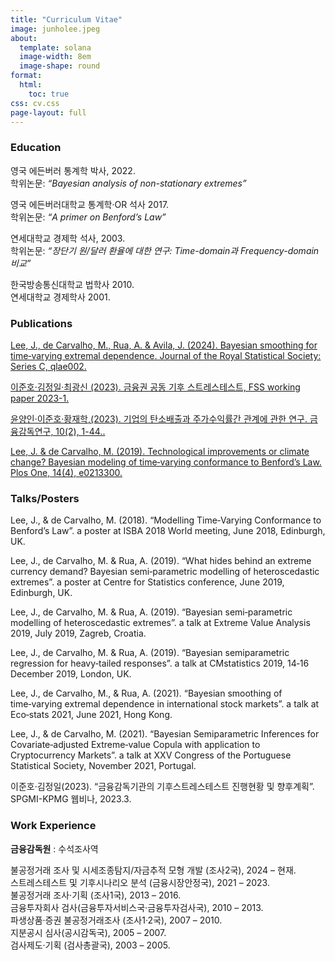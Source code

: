 ```yaml
---
title: "Curriculum Vitae"
image: junholee.jpeg
about:
  template: solana
  image-width: 8em
  image-shape: round
format:
  html:
    toc: true
css: cv.css
page-layout: full
---
```



### Education

영국 에든버러 통계학 박사, 2022. <br>
학위논문: *"Bayesian analysis of non-stationary extremes"*

영국 에든버러대학교 통계학·OR 석사 2017. <br>
학위논문: *"A primer on Benford's Law"* 

연세대학교 경제학 석사, 2003.<br>
학위논문: *"장단기 원/달러 환율에 대한 연구: Time-domain과 Frequency-domain 비교"*

한국방송통신대학교 법학사 2010. <br>
연세대학교 경제학사 2001.


### Publications

[Lee, J., de Carvalho, M., Rua, A. & Avila, J. (2024). Bayesian smoothing for time‑varying extremal dependence. Journal of the Royal Statistical Society: Series C, qlae002.](https://doi.org/10.1093/jrsssc/qlae002)

[이준호·김정일·최광신 (2023). 금융권 공동 기후 스트레스테스트, FSS working paper 2023-1.](https://www.fss.or.kr/fss/bbs/B0000083/view.do?nttId=132378&menuNo=200398&pageIndex=1)

[윤양인·이준호·황재학,(2023). 기업의 탄소배출과 주가수익률간 관계에 관한 연구. 금융감독연구, 10(2), 1-44..](http://doi.org/10.23229/fss.2023.10.2.001)

[Lee, J. & de Carvalho, M. (2019). Technological improvements or climate change? Bayesian modeling of time‑varying conformance to Benford’s Law. Plos One, 14(4), e0213300.](https://doi.org/10.1371/journal.pone.0213300)


### Talks/Posters

Lee, J., & de Carvalho, M. (2018). “Modelling Time‑Varying Conformance to Benford’s Law”. a poster at ISBA 2018 World meeting, June 2018, Edinburgh, UK.

Lee, J., de Carvalho, M. & Rua, A. (2019). “What hides behind an extreme currency demand? Bayesian semi‑parametric modelling of heteroscedastic extremes”. a poster at Centre for Statistics conference, June 2019, Edinburgh, UK.

Lee, J., de Carvalho, M. & Rua, A. (2019). “Bayesian semi‑parametric modelling of heteroscedastic extremes”. a talk at Extreme Value Analysis 2019, July 2019, Zagreb, Croatia.

Lee, J., de Carvalho, M. & Rua, A. (2019). “Bayesian semiparametric regression for heavy‑tailed responses”. a talk at CMstatistics 2019, 14‑16 December 2019, London, UK.

Lee, J., de Carvalho, M., & Rua, A. (2021). “Bayesian smoothing of time‑varying extremal dependence in international stock markets”. a talk at Eco‑stats 2021, June 2021, Hong Kong.

Lee, J., & de Carvalho, M. (2021). “Bayesian Semiparametric Inferences for Covariate‑adjusted Extreme‑value Copula with application to Cryptocurrency Markets”. a talk at XXV Congress of the Portuguese Statistical Society, November 2021, Portugal.

이준호·김정일(2023). “금융감독기관의 기후스트레스테스트 진행현황 및 향후계획”. SPGMI-KPMG 웹비나, 2023.3.



### Work Experience

**금융감독원** : 수석조사역

불공정거래 조사 및 시세조종탐지/자금추적 모형 개발 (조사2국), 2024 -- 현재. <br>
스트레스테스트 및 기후시나리오 분석 (금융시장안정국), 2021 -- 2023.<br>
불공정거래 조사·기획 (조사1국), 2013 -- 2016.<br>
금융투자회사 검사(금융투자서비스국·금융투자검사국), 2010 -- 2013.<br>
파생상품·증권 불공정거래조사 (조사1·2국), 2007 -- 2010.<br>
지분공시 심사(공시감독국), 2005 -- 2007.<br>
검사제도·기획 (검사총괄국), 2003 -- 2005.<br>

